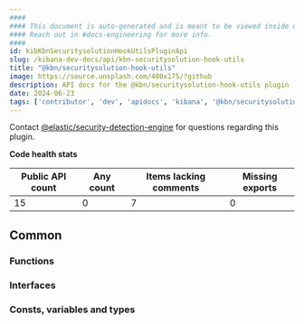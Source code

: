 ```yaml
---
####
#### This document is auto-generated and is meant to be viewed inside our experimental, new docs system.
#### Reach out in #docs-engineering for more info.
####
id: kibKbnSecuritysolutionHookUtilsPluginApi
slug: /kibana-dev-docs/api/kbn-securitysolution-hook-utils
title: "@kbn/securitysolution-hook-utils"
image: https://source.unsplash.com/400x175/?github
description: API docs for the @kbn/securitysolution-hook-utils plugin
date: 2024-06-23
tags: ['contributor', 'dev', 'apidocs', 'kibana', '@kbn/securitysolution-hook-utils']
---
```




Contact [@elastic/security-detection-engine](https://github.com/orgs/elastic/teams/security-detection-engine) for questions regarding this plugin.

**Code health stats**

| Public API count  | Any count | Items lacking comments | Missing exports |
|-------------------|-----------|------------------------|-----------------|
| 15 | 0 | 7 | 0 |

## Common

### Functions
<DocDefinitionList data={kbnSecuritysolutionHookUtilsObj.common.functions}/>

### Interfaces
<DocDefinitionList data={kbnSecuritysolutionHookUtilsObj.common.interfaces}/>

### Consts, variables and types
<DocDefinitionList data={kbnSecuritysolutionHookUtilsObj.common.misc}/>

